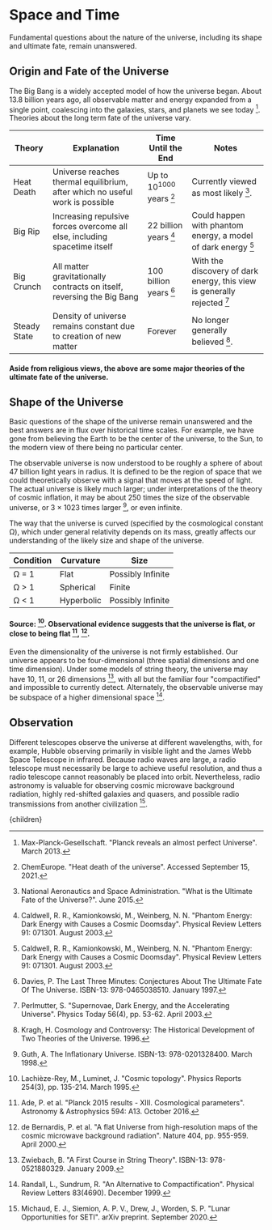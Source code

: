 


# Space and Time
Fundamental questions about the nature of the universe, including its shape and ultimate fate, remain unanswered.

## Origin and Fate of the Universe
The Big Bang is a widely accepted model of how the universe began. About 13.8 billion years ago, all observable matter and energy expanded from a single point, coalescing into the galaxies, stars, and planets we see today [^10]. Theories about the long term fate of the universe vary.

<div className="table-wrapper">

| Theory | Explanation | Time Until the End | Notes |
|---|---|---|---|
| Heat Death | Universe reaches thermal equilibrium, after which no useful work is possible | Up to 10<sup>1000</sup> years [^4] | Currently viewed as most likely [^12]. |
| Big Rip | Increasing repulsive forces overcome all else, including spacetime itself | 22 billion years [^3] | Could happen with phantom energy, a model of dark energy [^3] |
| Big Crunch | All matter gravitationally contracts on itself, reversing the Big Bang | 100 billion years [^5] | With the discovery of dark energy, this view is generally rejected [^14] |
| Steady State | Density of universe remains constant due to creation of new matter | Forever | No longer generally believed [^8]. |

</div>

#### Aside from religious views, the above are some major theories of the ultimate fate of the universe.

## Shape of the Universe
Basic questions of the shape of the universe remain unanswered and the best answers are in flux over historical time scales. For example, we have gone from believing the Earth to be the center of the universe, to the Sun, to the modern view of there being no particular center.

The observable universe is now understood to be roughly a sphere of about 47 billion light years in radius. It is defined to be the region of space that we could theoretically observe with a signal that moves at the speed of light. The actual universe is likely much larger; under interpretations of the theory of cosmic inflation, it may be about 250 times the size of the observable universe, or 3 × 1023 times larger [^7], or even infinite.

The way that the universe is curved (specified by the cosmological constant Ω), which under general relativity depends on its mass, greatly affects our understanding of the likely size and shape of the universe.

<div className="table-wrapper">

| Condition | Curvature | Size |
|---|---|---|
| Ω = 1 | Flat | Possibly Infinite |
| Ω > 1 | Spherical | Finite |
| Ω < 1 | Hyperbolic | Possibly Infinite |

</div>

#### Source: [^9]. Observational evidence suggests that the universe is flat, or close to being flat [^1], [^6].

Even the dimensionality of the universe is not firmly established. Our universe appears to be four-dimensional (three spatial dimensions and one time dimension). Under some models of string theory, the universe may have 10, 11, or 26 dimensions [^17], with all but the familiar four "compactified" and impossible to currently detect. Alternately, the observable universe may be subspace of a higher dimensional space [^16].

## Observation
Different telescopes observe the universe at different wavelengths, with, for example, Hubble observing primarily in visible light and the James Webb Space Telescope in infrared. Because radio waves are large, a radio telescope must necessarily be large to achieve useful resolution, and thus a radio telescope cannot reasonably be placed into orbit. Nevertheless, radio astronomy is valuable for observing cosmic microwave background radiation, highly red-shifted galaxies and quasers, and possible radio transmissions from another civilization [^11].

<RadioTelescopeForTheFarSideOfTheMoonSolution />

[^1]: Ade, P. et al. "Planck 2015 results - XIII. Cosmological parameters". Astronomy & Astrophysics 594: A13. October 2016.

[^2]: Bandyopadhyay, S., Mcgarey, P., Goel, A., Rafizadeh, R., Delapierre, M., Arya, M., Lazio, J., Goldsmith, P., Chahat, M., Stoica, A., Quadrelli, M., Nesnas, I., Jenks, K., Hallinan, G. "Conceptual Design of the Lunar Crater Radio Telescope (LCRT) on the Far Side of the Moon". IEEE Conference on Aerospace. March 2021.

[^3]: Caldwell, R. R., Kamionkowski, M., Weinberg, N. N. "Phantom Energy: Dark Energy with Causes a Cosmic Doomsday". Physical Review Letters 91: 071301. August 2003.

[^4]: ChemEurope. "Heat death of the universe". Accessed September 15, 2021.

[^5]: Davies, P. The Last Three Minutes: Conjectures About The Ultimate Fate Of The Universe. ISBN-13: 978-0465038510. January 1997.

[^6]: de Bernardis, P. et al. "A flat Universe from high-resolution maps of the cosmic microwave background radiation". Nature 404, pp. 955-959. April 2000.

[^7]: Guth, A. The Inflationary Universe. ISBN-13: 978-0201328400. March 1998.

[^8]: Kragh, H. Cosmology and Controversy: The Historical Development of Two Theories of the Universe. 1996.

[^9]: Lachièze-Rey, M., Luminet, J. "Cosmic topology". Physics Reports 254(3), pp. 135-214. March 1995.

[^10]: Max-Planck-Gesellschaft. "Planck reveals an almost perfect Universe". March 2013.

[^11]: Michaud, E. J., Siemion, A. P. V., Drew, J., Worden, S. P. "Lunar Opportunities for SETI". arXiv preprint. September 2020.

[^12]: National Aeronautics and Space Administration. "What is the Ultimate Fate of the Universe?". June 2015.

[^13]: O'Neill, I. J. Skelly, C. "Lunar Crater Radio Telescope: Illuminating the Cosmic Dark Ages". Jet Propulsion Laboratory, California Institute of Technology. May 2021.

[^14]: Perlmutter, S. "Supernovae, Dark Energy, and the Accelerating Universe". Physics Today 56(4), pp. 53-62. April 2003.

[^15]: Rabie, P. "The Future of Cosmology is 239,000 Miles Away - But Closer than Ever". Inverse. August 2021.

[^16]: Randall, L., Sundrum, R. "An Alternative to Compactification". Physical Review Letters 83(4690). December 1999.

[^17]: Zwiebach, B. "A First Course in String Theory". ISBN-13: 978-0521880329. January 2009.

  <Article 
    focusAreaUrl={focusAreaUrl} 
    hierarchy={hierarchy} 
    site={site}
  >
    {children}
  </Article>
